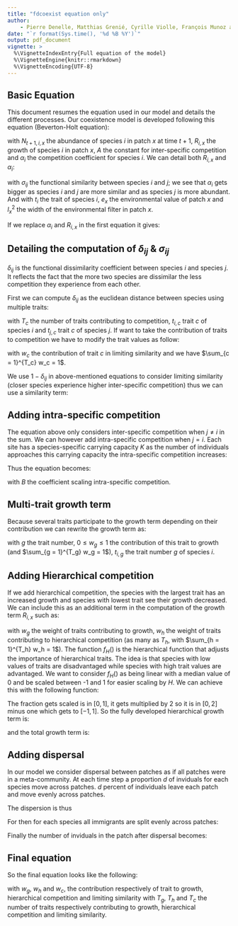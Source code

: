 ```yaml
---
title: "fdcoexist equation only"
author:
    - Pierre Denelle, Matthias Grenié, Cyrille Violle, François Munoz and Caroline M. Tucker
date: "`r format(Sys.time(), '%d %B %Y')`"
output: pdf_document
vignette: >
  %\VignetteIndexEntry{Full equation of the model}
  %\VignetteEngine{knitr::rmarkdown}
  %\VignetteEncoding{UTF-8}
---
```


## Basic Equation

This document resumes the equation used in our model and details the different processes.
Our coexistence model is developed following this equation (Beverton-Holt equation):

\begin{equation}
N_{t+1, i, x} = \frac{R_{i, x} \times N_{t, i, x}}{1 + A \times \alpha_i}
\end{equation}

with $N_{t+1, i, x}$ the abundance of species $i$ in patch $x$ at time $t + 1$, $R_{i, x}$ the growth of species $i$ in patch $x$, $A$ the constant for inter-specific competition and $\alpha_i$ the competition coefficient for species $i$. We can detail both $R_{i, x}$ and $\alpha_i$:

\begin{gather}
\alpha_i = \sum_{j = 1, j \neq i}^{S} N_{t, j, x} \times \sigma_{ij}\\
R_{i, x} = k \times \exp\left(- \frac{(t_i - e_x)^2}{2\times {l_x}^2}\right)
\end{gather}

with $\sigma_{ij}$ the functional similarity between species $i$ and $j$; we see that $\alpha_i$ gets bigger as species $i$ and $j$ are more similar and as species $j$ is more abundant. And with $t_i$ the trait of species $i$, $e_x$ the environmental value of patch $x$ and ${l_x}^2$ the width of the environmental filter in patch $x$.

If we replace $\alpha_i$ and $R_{i, x}$ in the first equation it gives:

\begin{equation}
N_{t+1, i, x} = \frac{
k \times \exp\left(- \displaystyle\frac{(t_i - e_x)^2}{2\times {l_x}^2}\right) \times N_{t, i, x}}{
1 + A \times \displaystyle\sum_{j = 1, j \neq i}^{S} N_{t, j, x} \times \sigma_{ij}
}
\end{equation}

## Detailing the computation of $\delta_{ij}$ & $\sigma_{ij}$

$\delta_{ij}$ is the functional dissimilarity coefficient between species $i$ and species $j$. It reflects the fact that the more two species are dissimilar the less competition they experience from each other.

First we can compute $\delta_{ij}$ as the euclidean distance between species using multiple traits:

\begin{equation}
\delta_{ij} = \sqrt{\sum_{c = 1}^{T_c} (t_{i, c} - t_{j, c})^2}, 
\end{equation}

with $T_c$ the number of traits contributing to competition, $t_{i, c}$ trait $c$ of species $i$ and $t_{j, c}$ trait $c$ of species $j$. If want to take the contribution of traits to competition we have to modify the trait values as follow:

\begin{gather}
\delta_{ij} = \sqrt{\sum_{c = 1}^{T_c} \left[ \sqrt{w_c} (t_{i, c} - t_{j, c})\right]^2}\\
\delta_{ij} = \sqrt{\sum_{c = 1}^{T_c} w_c \times (t_{i, c} - t_{j, c})^2},
\end{gather}
with $w_c$ the contribution of trait $c$ in limiting similarity and we have $\sum_{c = 1}^{T_c} w_c = 1$.

We use $1 - \delta_{ij}$ in above-mentioned equations to consider limiting similarity (closer species experience higher inter-specific competition) thus we can use a similarity term:

\begin{gather}
\sigma_{ij} = \max(\delta_{ij}) - \delta_{ij},\quad \sigma_{ii} = 0 ~\forall~i \in [1, S] \\
\end{gather}

## Adding intra-specific competition

The equation above only considers inter-specific competition when $j \neq i$ in the sum. We can however add intra-specific competition when $j = i$. Each site has a species-specific carrying capacity $K$ as the number of individuals approaches this carrying capacity the intra-specific competition increases:
\begin{equation}
\alpha_{ii} = B \times N_{t,i,x}
\end{equation}

Thus the equation becomes:

\begin{equation}
N_{t+1, i, x} = \frac{
k \times \exp\left(- \displaystyle\frac{(t_i - e_x)^2}{2\times {l_x}^2}\right) \times N_{t, i, x}}{
1 + A \displaystyle\sum_{j = 1,~j \neq i}^{S} N_{t, j, x} \times \sigma_{ij} +
B \times N_{t,i,x}
}
\end{equation}

with $B$ the coefficient scaling intra-specific competition. 

## Multi-trait growth term

Because several traits participate to the growth term depending on their contribution we can rewrite the growth term as:
\begin{equation}
R_{i, x} = \sum_{g = 1}^{T_g} w_g \times k \times \exp\left(- \frac{(t_{i, g} - e_x)^2}{2\times {l_x}^2} \right)
\end{equation}

with $g$ the trait number, $0 \leq w_g \leq 1$ the contribution of this trait to growth (and $\sum_{g = 1}^{T_g} w_g = 1$), $t_{i, g}$ the trait number $g$ of species $i$.

## Adding Hierarchical competition

If we add hierarchical competition, the species with the largest trait has an increased growth and species with lowest trait see their growth decreased. We can include this as an additional term in the computation of the growth term $R_{i,x}$ such as:

\begin{gather}
R_{i, x}                   = R_{i, x, \text{env}} + R_{i, x, \text{hierarch.}} \\
R_{i, x, \text{hierarch.}} = H \sum_{h = 1}^{T_h} w_h \times f_H(t_{i, h}),
\end{gather}

with $w_g$ the weight of traits contributing to growth, $w_h$ the weight of traits contributing to hierarchical competition (as many as $T_h$, with $\sum_{h = 1}^{T_h} w_h = 1$). The function $f_H()$ is the hierarchical function that adjusts the importance of hierarchical traits. The idea is that species with low values of traits are disadvantaged while species with high trait values are advantaged. We want to consider $f_H()$ as being linear with a median value of 0 and be scaled between -1 and 1 for easier scaling by $H$. We can achieve this with the following function:

\begin{gather}
f_H(t_{i, h}) = \frac{t_{i, h} - \min(t_h)}{\max(t_h) - \min(t_h)} \times
                [1 - (-1)] + (-1) \\
f_H(t_{i, h}) = \frac{t_{i, h} - \min(t_i)}{ \max(t_h) - \min(t_h)} \times
                2 - 1
\end{gather}

The fraction gets scaled is in $[0, 1]$, it gets multiplied by 2 so it is in $[0, 2]$ minus one which gets to $[-1, 1]$.
So the fully developed hierarchical growth term is:

\begin{equation}
R_{i, x, \text{hierarch.}} = H \sum_{h = 1}^{T_h} w_h \times
         \frac{t_{i, h} - \min(t_h)}{ \max(t_h) - \min(t_h)} \times 2 - 1,
\end{equation}

and the total growth term is:

\begin{equation}
R_{i, x} = k \sum_{g = 1}^{T_g} w_g \times
           \exp\left(- \frac{(t_{g,i} - e_x)^2}{2\times {l_x}^2} \right) +
           H \sum_{h = 1}^{T_h} w_h \times
           \frac{t_{i, h} - \min(t_h)}{\max(t_h) - \min(t_h)} \times 2 - 1,
\end{equation}


## Adding dispersal

In our model we consider dispersal between patches as if all patches were in a meta-community. At each time step a proportion $d$ of inviduals for each species move across patches. $d$ percent of individuals leave each patch and move evenly across patches.

The dispersion is thus
\begin{gather}
    N_{t, i, x, \text{leaving}} = d \times N_{t, i, x} \\
    N_{t, i, x, \text{sedentaries}} = N_{t, i, x} - N_{t, i, x, \text{leaving}} = N_{t, i, x} - d \times N_{t, i, x} \\
    N_{t, i, x, \text{sedentaries}} = (1 - d) N_{t, i, x}\\
\end{gather}

For then for each species all immigrants are split evenly across patches:

\begin{equation}
    N_{t, i, \text{migrants}} = \sum_{k = 1}^{k = 25} d \times N_{t, i, k}
\end{equation}

Finally the number of inviduals in the patch after dispersal becomes:

\begin{gather}
N_{t, i, x} = N_{t, i, x, \text{sedentaries}} + \frac{N_{t, i, \text{migrants}}}{25} \\
N_{t, i, x} = (1 - d) N_{t, i, x} + d \frac{\displaystyle\sum_{k = 1}^{k = 25} N_{t, i, k}}{25}\\
N_{t, i, x} = (1 - \frac{24}{25}d) N_{t, i, x} + d \frac{\displaystyle\sum_{k = 1, k \neq x}^{k = 25} N_{t, i, k}}{25}
\end{gather}

## Final equation

So the final equation looks like the following:

\begin{equation}
N_{t+1, i, x} = \frac{
    \left[ k \displaystyle\sum_{g = 1}^{T_g} w_g \times \exp\left(- \displaystyle\frac{(t_{i, g} - e_x)^2}{2\times {l_x}^2} \right) +
    H \sum_{h = 1}^{T_h} w_h \times
        \frac{t_{i, h} - \min(t_h)}{
        \max(t_h) - \min(t_h)} \times 2 - 1 \right] \times N_{t, i, x}}{
    1 + A \displaystyle\sum_{j = 1,~j \neq i}^{S} N_{t, j, x} [\max(\delta_{ij}) - \delta_{ij}] +
B \times N_{t,i,x}
}
\end{equation}

with $w_g$, $w_h$ and $w_c$, the contribution respectively of trait to growth, hierarchical competition and limiting similarity with $T_g$, $T_h$ and $T_c$ the number of traits respectively contributing to growth, hierarchical competition and limiting similarity.
